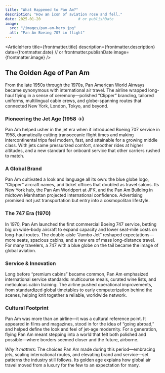 ```yaml
---
title: "What Happened to Pan Am?"
description: "How an icon of aviation rose and fell."
date: 2025-01-20                 # or publishDate
image:
  src: "/images/pan-am-hero.jpg"
  alt: "Pan Am Boeing 707 in flight"
---
```



<ArticleHero
  title={frontmatter.title}
  description={frontmatter.description}
  date={frontmatter.date}         // or frontmatter.publishDate
  image={frontmatter.image}
/>

## The Golden Age of Pan Am

From the late 1950s through the 1970s, Pan American World Airways became synonymous with international air travel. The airline wrapped long-haul flying in a sense of ceremony—polished “Clipper” branding, tailored uniforms, multilingual cabin crews, and globe-spanning routes that connected New York, London, Tokyo, and beyond.

### Pioneering the Jet Age (1958 →)

Pan Am helped usher in the jet era when it introduced Boeing 707 service in 1958, dramatically cutting transoceanic flight times and making intercontinental trips feel modern, fast, and attainable for a growing middle class. With jets came pressurized comfort, smoother rides at higher altitudes, and a new standard for onboard service that other carriers rushed to match.

### A Global Brand

Pan Am cultivated a look and language all its own: the blue globe logo, “Clipper” aircraft names, and ticket offices that doubled as travel salons. Its New York hub, the Pan Am Worldport at JFK, and the Pan Am Building in midtown Manhattan projected international confidence. Advertising promised not just transportation but entry into a cosmopolitan lifestyle.

### The 747 Era (1970)

In 1970, Pan Am launched the first commercial Boeing 747 service, betting big on wide-body aircraft to expand capacity and lower seat-mile costs on long-haul routes. The double-aisle “Jumbo Jet” reshaped expectations—more seats, spacious cabins, and a new era of mass long-distance travel. For many travelers, a 747 with a blue globe on the tail became the image of global aviation.

### Service & Innovation

Long before “premium cabins” became common, Pan Am emphasized international service standards: multicourse meals, curated wine lists, and meticulous cabin training. The airline pushed operational improvements, from standardized global timetables to early computerization behind the scenes, helping knit together a reliable, worldwide network.

### Cultural Footprint

Pan Am was more than an airline—it was a cultural reference point. It appeared in films and magazines, stood in for the idea of “going abroad,” and helped define the look and feel of jet-age modernity. For a generation, flying Pan Am meant stepping into a world that felt both polished and possible—where borders seemed closer and the future, airborne.

*Why it matters:* The choices Pan Am made during this period—embracing jets, scaling international routes, and elevating brand and service—set patterns the industry still follows. Its golden age explains how global air travel moved from a luxury for the few to an expectation for many.

